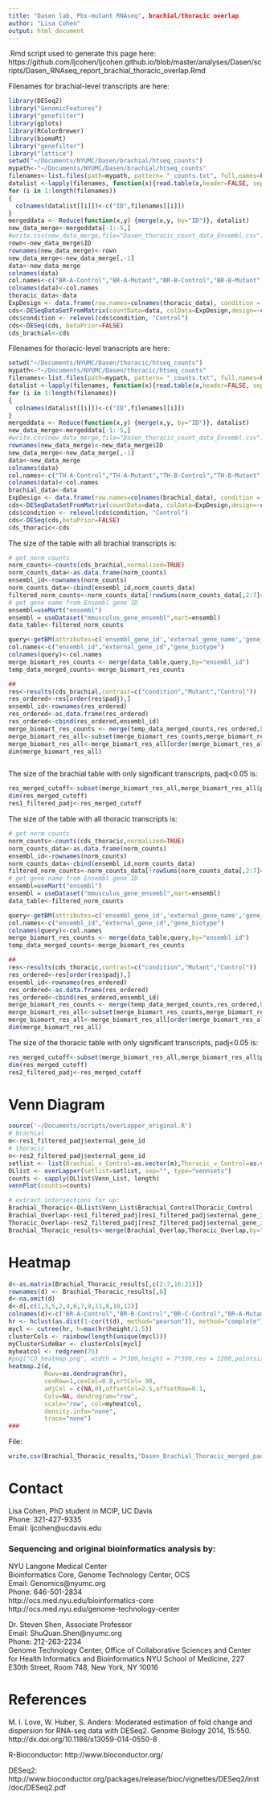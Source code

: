```yaml
---
title: "Dasen lab, Pbx-mutant RNAseq", brachial/thoracic overlap
author: "Lisa Cohen"
output: html_document
---
```


.Rmd script used to generate this page here:
https://github.com/ljcohen/ljcohen.github.io/blob/master/analyses/Dasen/scripts/Dasen_RNAseq_report_brachial_thoracic_overlap.Rmd


Filenames for brachial-level transcripts are here:
```r
library(DESeq2)
library("GenomicFeatures")
library("genefilter")
library(gplots)
library(RColorBrewer)
library(biomaRt)
library("genefilter")
library("lattice")
setwd("~/Documents/NYUMC/Dasen/brachial/htseq_counts")
mypath<-"~/Documents/NYUMC/Dasen/brachial/htseq_counts"
filenames<-list.files(path=mypath, pattern= "_counts.txt", full.names=FALSE)
datalist <-lapply(filenames, function(x){read.table(x,header=FALSE, sep="\t")})
for (i in 1:length(filenames))
{
  colnames(datalist[[i]])<-c("ID",filenames[[i]])
}
mergeddata <- Reduce(function(x,y) {merge(x,y, by="ID")}, datalist)
new_data_merge<-mergeddata[-1:-5,]
#write.csv(new_data_merge,file="Dasen_thoracic_count_data_Ensembl.csv")
rown<-new_data_merge$ID
rownames(new_data_merge)<-rown
new_data_merge<-new_data_merge[,-1]
data<-new_data_merge
colnames(data)
col.names<-c("BR-A-Control","BR-A-Mutant","BR-B-Control","BR-B-Mutant","BR-C-Control","BR-C-Mutant")
colnames(data)<-col.names
thoracic_data<-data
ExpDesign <- data.frame(row.names=colnames(thoracic_data), condition = c("Control","Mutant","Control","Mutant","Control","Mutant"))
cds<-DESeqDataSetFromMatrix(countData=data, colData=ExpDesign,design=~condition)
cds$condition <- relevel(cds$condition, "Control")
cds<-DESeq(cds, betaPrior=FALSE)
cds_brachial<-cds
```

Filenames for thoracic-level transcripts are here:
```r
setwd("~/Documents/NYUMC/Dasen/thoracic/htseq_counts")
mypath<-"~/Documents/NYUMC/Dasen/thoracic/htseq_counts"
filenames<-list.files(path=mypath, pattern= "_counts.txt", full.names=FALSE)
datalist <-lapply(filenames, function(x){read.table(x,header=FALSE, sep="\t")})
for (i in 1:length(filenames))
{
  colnames(datalist[[i]])<-c("ID",filenames[[i]])
}
mergeddata <- Reduce(function(x,y) {merge(x,y, by="ID")}, datalist)
new_data_merge<-mergeddata[-1:-5,]
#write.csv(new_data_merge,file="Dasen_thoracic_count_data_Ensembl.csv")
rownames(new_data_merge)<-new_data_merge$ID
new_data_merge<-new_data_merge[,-1]
data<-new_data_merge
colnames(data)
col.names<-c("TH-A-Control","TH-A-Mutant","TH-B-Control","TH-B-Mutant","TH-C-Control","TH-C-Mutant")
colnames(data)<-col.names
brachial_data<-data
ExpDesign <- data.frame(row.names=colnames(brachial_data), condition = c("Control","Mutant","Control","Mutant","Control","Mutant"))
cds<-DESeqDataSetFromMatrix(countData=data, colData=ExpDesign,design=~condition)
cds$condition <- relevel(cds$condition, "Control")
cds<-DESeq(cds,betaPrior=FALSE)
cds_thoracic<-cds
```

The size of the table with all brachial transcripts is: 

```r
# get norm counts
norm_counts<-counts(cds_brachial,normalized=TRUE)
norm_counts_data<-as.data.frame(norm_counts)
ensembl_id<-rownames(norm_counts)
norm_counts_data<-cbind(ensembl_id,norm_counts_data)
filtered_norm_counts<-norm_counts_data[!rowSums(norm_counts_data[,2:7]==0)>=1, ]
# get gene name from Ensembl gene ID
ensembl=useMart("ensembl")
ensembl = useDataset("mmusculus_gene_ensembl",mart=ensembl)
data_table<-filtered_norm_counts

query<-getBM(attributes=c('ensembl_gene_id','external_gene_name','gene_biotype'), filters = 'ensembl_gene_id', values = ensembl_id, mart=ensembl)
col.names<-c("ensembl_id","external_gene_id","gene_biotype")
colnames(query)<-col.names
merge_biomart_res_counts <- merge(data_table,query,by="ensembl_id")
temp_data_merged_counts<-merge_biomart_res_counts

##
res<-results(cds_brachial,contrast=c("condition","Mutant","Control"))
res_ordered<-res[order(res$padj),]
ensembl_id<-rownames(res_ordered)
res_ordered<-as.data.frame(res_ordered)
res_ordered<-cbind(res_ordered,ensembl_id)
merge_biomart_res_counts <- merge(temp_data_merged_counts,res_ordered,by="ensembl_id")
merge_biomart_res_all<-subset(merge_biomart_res_counts,merge_biomart_res_counts$padj!="NA")
merge_biomart_res_all<-merge_biomart_res_all[order(merge_biomart_res_all$padj),]
dim(merge_biomart_res_all)



```

The size of the brachial table with only significant transcripts, padj<0.05 is:
```r
res_merged_cutoff<-subset(merge_biomart_res_all,merge_biomart_res_all$padj<0.05)
dim(res_merged_cutoff)
res1_filtered_padj<-res_merged_cutoff
```

The size of the table with all thoracic transcripts is: 

```r
# get norm counts
norm_counts<-counts(cds_thoracic,normalized=TRUE)
norm_counts_data<-as.data.frame(norm_counts)
ensembl_id<-rownames(norm_counts)
norm_counts_data<-cbind(ensembl_id,norm_counts_data)
filtered_norm_counts<-norm_counts_data[!rowSums(norm_counts_data[,2:7]==0)>=1, ]
# get gene name from Ensembl gene ID
ensembl=useMart("ensembl")
ensembl = useDataset("mmusculus_gene_ensembl",mart=ensembl)
data_table<-filtered_norm_counts

query<-getBM(attributes=c('ensembl_gene_id','external_gene_name','gene_biotype'), filters = 'ensembl_gene_id', values = ensembl_id, mart=ensembl)
col.names<-c("ensembl_id","external_gene_id","gene_biotype")
colnames(query)<-col.names
merge_biomart_res_counts <- merge(data_table,query,by="ensembl_id")
temp_data_merged_counts<-merge_biomart_res_counts

##
res<-results(cds_thoracic,contrast=c("condition","Mutant","Control"))
res_ordered<-res[order(res$padj),]
ensembl_id<-rownames(res_ordered)
res_ordered<-as.data.frame(res_ordered)
res_ordered<-cbind(res_ordered,ensembl_id)
merge_biomart_res_counts <- merge(temp_data_merged_counts,res_ordered,by="ensembl_id")
merge_biomart_res_all<-subset(merge_biomart_res_counts,merge_biomart_res_counts$padj!="NA")
merge_biomart_res_all<-merge_biomart_res_all[order(merge_biomart_res_all$padj),]
dim(merge_biomart_res_all)

```

The size of the thoracic table with only significant transcripts, padj<0.05 is:
```r
res_merged_cutoff<-subset(merge_biomart_res_all,merge_biomart_res_all$padj<0.05)
dim(res_merged_cutoff)
res2_filtered_padj<-res_merged_cutoff
```


# Venn Diagram

```r
source('~/Documents/scripts/overLapper_original.R')
# brachial
m<-res1_filtered_padj$external_gene_id
# thoracic
n<-res2_filtered_padj$external_gene_id
setlist <- list(Brachial_v_Control=as.vector(m),Thoracic_v_Control=as.vector(n))
OLlist <- overLapper(setlist=setlist, sep="", type="vennsets")
counts <- sapply(OLlist$Venn_List, length)
vennPlot(counts=counts)
```

```r
# extract intersections for up:
Brachial_Thoracic<-OLlist$Venn_List$Brachial_ControlThoracic_Control
Brachial_Overlap<-res1_filtered_padj[res1_filtered_padj$external_gene_id %in% Brachial_Thoracic,]
Thoracic_Overlap<-res2_filtered_padj[res2_filtered_padj$external_gene_id %in% Brachial_Thoracic,]
Brachial_Thoracic_results<-merge(Brachial_Overlap,Thoracic_Overlap,by="ensembl_id")
```

# Heatmap

```r

d<-as.matrix(Brachial_Thoracic_results[,c(2:7,16:21)])
rownames(d) <- Brachial_Thoracic_results[,8]
d<-na.omit(d)
d<-d[,c(1,3,5,2,4,6,7,9,11,8,10,12)]
colnames(d)<-c("BR-A-Control","BR-B-Control","BR-C-Control","BR-A-Mutant","BR-B-Mutant","BR-C-Mutant","TH-A-Control","TH-B-Control","TH-C-Control","TH-A-Mutant","TH-B-Mutant","TH-C-Mutant")
hr <- hclust(as.dist(1-cor(t(d), method="pearson")), method="complete")
mycl <- cutree(hr, h=max(hr$height/1.5))
clusterCols <- rainbow(length(unique(mycl)))
myClusterSideBar <- clusterCols[mycl]
myheatcol <- redgreen(75)
#png("Cd_heatmap.png", width = 7*300,height = 7*300,res = 1200,pointsize = 2) 
heatmap.2(d, 
          Rowv=as.dendrogram(hr),
          cexRow=1,cexCol=0.8,srtCol= 90,
          adjCol = c(NA,0),offsetCol=2.5,offsetRow=0.1,
          Colv=NA, dendrogram="row", 
          scale="row", col=myheatcol, 
          density.info="none", 
          trace="none")
###

```

File:

```r
write.csv(Brachial_Thoracic_results,"Dasen_Brachial_Thoracic_merged_padj0.05.csv")
```

# Contact

Lisa Cohen, PhD student in MCIP, UC Davis     
Phone: 321-427-9335       
Email: ljcohen@ucdavis.edu

### Sequencing and original bioinformatics analysis by:

NYU Langone Medical Center   
Bioinformatics Core, Genome Technology Center, OCS   
Email: Genomics@nyumc.org         
Phone: 646-501-2834   
http://ocs.med.nyu.edu/bioinformatics-core  
http://ocs.med.nyu.edu/genome-technology-center   

Dr. Steven Shen, Associate Professor      
Email: ShuQuan.Shen@nyumc.org  
Phone: 212-263-2234           
Genome Technology Center, Office of Collaborative Sciences
and Center for Health Informatics and Bioinformatics
NYU School of Medicine,
227 E30th Street, Room 748, 
New York, NY 10016



# References

M. I. Love, W. Huber, S. Anders: Moderated estimation of fold change and dispersion for RNA-seq data with DESeq2.
Genome Biology 2014, 15:550. http://dx.doi.org/10.1186/s13059-014-0550-8

R-Bioconductor: http://www.bioconductor.org/

DESeq2: http://www.bioconductor.org/packages/release/bioc/vignettes/DESeq2/inst/doc/DESeq2.pdf